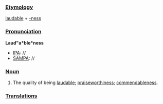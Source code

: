 ===[[Etymology]]===
[[laudable]] + [[-ness]]
===[[Pronunciation]]===
'''Laud"a*ble*ness'''
*[[IPA]]: //
*[[SAMPA]]: //
===[[Noun]]===
#The quality of being [[laudable]]; [[praiseworthiness]]; [[commendableness]].
===[[Translations]]===